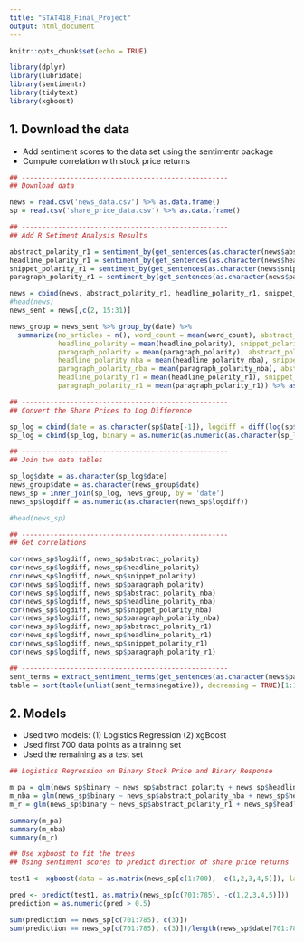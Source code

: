 ```yaml
---
title: "STAT418_Final_Project"
output: html_document
---
```


```r
knitr::opts_chunk$set(echo = TRUE)
```


```r
library(dplyr)
library(lubridate)
library(sentimentr)
library(tidytext)
library(xgboost)
```
 
## 1. Download the data

- Add sentiment scores to the data set using the sentimentr package
- Compute correlation with stock price returns

```r

## ---------------------------------------------------
## Download data

news = read.csv('news_data.csv') %>% as.data.frame()
sp = read.csv('share_price_data.csv') %>% as.data.frame()

## ---------------------------------------------------
## Add R Setiment Analysis Results

abstract_polarity_r1 = sentiment_by(get_sentences(as.character(news$abstract)))$ave_sentiment
headline_polarity_r1 = sentiment_by(get_sentences(as.character(news$headline)))$ave_sentiment
snippet_polarity_r1 = sentiment_by(get_sentences(as.character(news$snippet)))$ave_sentiment
paragraph_polarity_r1 = sentiment_by(get_sentences(as.character(news$paragraph)))$ave_sentiment

news = cbind(news, abstract_polarity_r1, headline_polarity_r1, snippet_polarity_r1, paragraph_polarity_r1)
#head(news)
news_sent = news[,c(2, 15:31)]

news_group = news_sent %>% group_by(date) %>% 
  summarize(no_articles = n(), word_count = mean(word_count), abstract_polarity = mean(abstract_polarity), 
            headline_polarity = mean(headline_polarity), snippet_polarity = mean(snippet_polarity), 
            paragraph_polarity = mean(paragraph_polarity), abstract_polarity_nba = mean(abstract_polarity_nba),
            headline_polarity_nba = mean(headline_polarity_nba), snippet_polarity_nba = mean(snippet_polarity_nba),
            paragraph_polarity_nba = mean(paragraph_polarity_nba), abstract_polarity_r1 = mean(abstract_polarity_r1),
            headline_polarity_r1 = mean(headline_polarity_r1), snippet_polarity_r1 = mean(snippet_polarity_r1),
            paragraph_polarity_r1 = mean(paragraph_polarity_r1)) %>% as.data.frame()

## ---------------------------------------------------
## Convert the Share Prices to Log Difference

sp_log = cbind(date = as.character(sp$Date[-1]), logdiff = diff(log(sp$Adj.Close))) %>% as.data.frame()
sp_log = cbind(sp_log, binary = as.numeric(as.numeric(as.character(sp_log$logdiff)) > 0)) 

## ---------------------------------------------------
## Join two data tables

sp_log$date = as.character(sp_log$date)
news_group$date = as.character(news_group$date)
news_sp = inner_join(sp_log, news_group, by = 'date')
news_sp$logdiff = as.numeric(as.character(news_sp$logdiff))

#head(news_sp)

## ---------------------------------------------------
## Get correlations

cor(news_sp$logdiff, news_sp$abstract_polarity)
cor(news_sp$logdiff, news_sp$headline_polarity)
cor(news_sp$logdiff, news_sp$snippet_polarity)
cor(news_sp$logdiff, news_sp$paragraph_polarity)
cor(news_sp$logdiff, news_sp$abstract_polarity_nba)
cor(news_sp$logdiff, news_sp$headline_polarity_nba)
cor(news_sp$logdiff, news_sp$snippet_polarity_nba)
cor(news_sp$logdiff, news_sp$paragraph_polarity_nba)
cor(news_sp$logdiff, news_sp$abstract_polarity_r1)
cor(news_sp$logdiff, news_sp$headline_polarity_r1)
cor(news_sp$logdiff, news_sp$snippet_polarity_r1)
cor(news_sp$logdiff, news_sp$paragraph_polarity_r1)

## ---------------------------------------------------
sent_terms = extract_sentiment_terms(get_sentences(as.character(news$paragraph)))
table = sort(table(unlist(sent_terms$negative)), decreasing = TRUE)[1:10] %>% as.data.frame()


```

## 2. Models

- Used two models: (1) Logistics Regression (2) xgBoost
- Used first 700 data points as a training set
- Used the remaining as a test set

```r
## Logistics Regression on Binary Stock Price and Binary Response

m_pa = glm(news_sp$binary ~ news_sp$abstract_polarity + news_sp$headline_polarity + news_sp$snippet_polarity + news_sp$paragraph_polarity, family = 'binomial')
m_nba = glm(news_sp$binary ~ news_sp$abstract_polarity_nba + news_sp$headline_polarity_nba + news_sp$snippet_polarity_nba + news_sp$paragraph_polarity_nba, family = 'binomial')
m_r = glm(news_sp$binary ~ news_sp$abstract_polarity_r1 + news_sp$headline_polarity_r1 + news_sp$snippet_polarity_r1 + news_sp$paragraph_polarity_r1, family = 'binomial')

summary(m_pa)
summary(m_nba)
summary(m_r)

## Use xgboost to fit the trees 
## Using sentiment scores to predict direction of share price returns

test1 <- xgboost(data = as.matrix(news_sp[c(1:700), -c(1,2,3,4,5)]), label = news_sp[c(1:700), c(3)], max.depth = 3, nthread = 10, nrounds = 10, objective = "binary:logistic")

pred <- predict(test1, as.matrix(news_sp[c(701:785), -c(1,2,3,4,5)]))
prediction = as.numeric(pred > 0.5)

sum(prediction == news_sp[c(701:785), c(3)])
sum(prediction == news_sp[c(701:785), c(3)])/length(news_sp$date[701:785])


```



